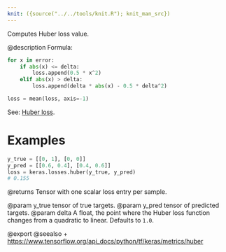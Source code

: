```yaml
---
knit: ({source("../../tools/knit.R"); knit_man_src})
---
```

Computes Huber loss value.

@description
Formula:
```python
for x in error:
    if abs(x) <= delta:
        loss.append(0.5 * x^2)
    elif abs(x) > delta:
        loss.append(delta * abs(x) - 0.5 * delta^2)

loss = mean(loss, axis=-1)
```
See: [Huber loss](https://en.wikipedia.org/wiki/Huber_loss).

# Examples
```python
y_true = [[0, 1], [0, 0]]
y_pred = [[0.6, 0.4], [0.4, 0.6]]
loss = keras.losses.huber(y_true, y_pred)
# 0.155
```

@returns
    Tensor with one scalar loss entry per sample.

@param y_true tensor of true targets.
@param y_pred tensor of predicted targets.
@param delta A float, the point where the Huber loss function changes from a
    quadratic to linear. Defaults to `1.0`.

@export
@seealso
+ <https://www.tensorflow.org/api_docs/python/tf/keras/metrics/huber>
